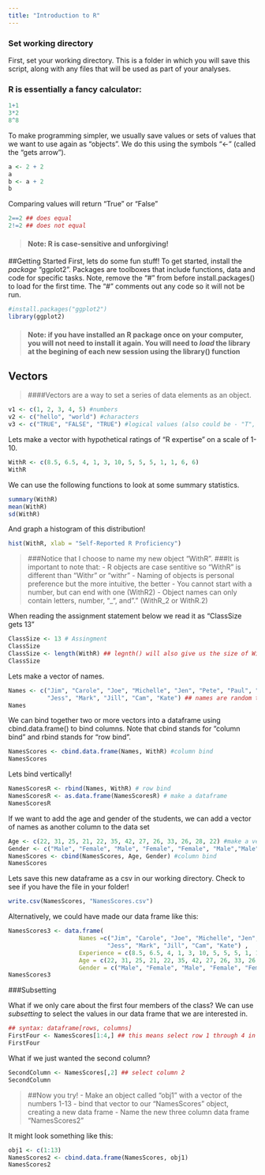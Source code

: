 ```yaml
---
title: "Introduction to R"
---
```


### Set working directory

First, set your working directory. This is a folder in which you will save this script, along with any files that will be used as part of your analyses. 



### R is essentially a fancy calculator:
```r
1+1
3*2
8^8
```


To make programming simpler, we usually save values or sets of values that we want to use again as "objects". We do this using the symbols "<-" (called the "gets arrow"). 
```r
a <- 2 + 2
a
b <- a + 2
b
```



Comparing values will return "True" or "False"
```r
2==2 ## does equal 
2!=2 ## does not equal
```


>#### Note: R is case-sensitive and unforgiving! 



##Getting Started 
First, lets do some fun stuff! To get started, install the *package* "ggplot2". Packages are toolboxes that include functions, data and code for specific tasks. Note, remove the "#" from before install.packages() to load for the first time. The "#" comments out any code so it will not be run.

```r
#install.packages("ggplot2")
library(ggplot2)
```

> #### Note: if you have installed an R package once on your computer, you will not need to install it again. You will need to *load* the library at the begining of each new session using the library() function




<!-- ## Getting Data Into R -->

<!-- Now make sure to place your "StripeRust.csv" file in the working directory that we set, then load the data in using the "read.csv" *function*.  -->
<!-- ```{r} -->
<!-- RustData <- read.csv("StripeRust.csv", header = TRUE)  -->
<!--   #Header = TRUE lets R know that we have headings in the first row of our data set.  -->

<!-- head(RustData) ## check the first few rows of the dataset -->
<!-- names(RustData) ## check the column headers -->
<!-- ``` -->


<!-- > #### Note: this data is disease severity ratings taken in a wheat stripe rust nursury over the course of two seasons. "DAI" = days after inoculation.  -->


<!-- We can plot this data using ggplot2. Tell the graphing function to use the data "RustData" and then add a layer to the plot with the geom_point() function with severity on the y axis and time on the x axis. Color the points by the year that data was collected.  -->
<!-- ```{r} -->
<!-- ggplot(data = RustData) + -->
<!--   geom_point(mapping = aes(x = DAI, y = Severity, color = Year)) -->
<!-- ``` -->

<!-- >#### Note: It looks like disease took longer to develop in year 2, and was less severe by day 100. -->


<!-- If we switch from the function "geom_point" to "geom_line" we can plot lines and not points.   -->
<!-- ```{r} -->
<!-- ggplot(data = RustData) + -->
<!--   geom_line(mapping = aes(x = DAI, y = Severity, color = Year)) -->
<!-- ``` -->

<!-- We can look at the graphs side-by-side using the facet_wrap() function.  -->
<!-- ```{r} -->
<!-- ggplot(data = RustData) + -->
<!--   geom_point(mapping = aes(x = DAI, y = Severity)) + -->
<!--   facet_wrap(~Year)  -->
<!-- ``` -->

<!-- > #### Note: be sure to include a "+" at the end of each line, until you want to close the command.    -->

<!-- Finally, lets add a title!  -->
<!-- ```{r} -->
<!-- ggplot(data = RustData) + -->
<!--   geom_point(mapping = aes(x = DAI, y = Severity, color = Year)) + -->
<!--   facet_wrap(~Year) + -->
<!--   labs(title = "Stripe Rust Severity Over Time") -->
<!-- ``` -->

## Vectors

> ####Vectors are a way to set a series of data elements as an object. 

```r
v1 <- c(1, 2, 3, 4, 5) #numbers
v2 <- c("hello", "world") #characters 
v3 <- c("TRUE", "FALSE", "TRUE") #logical values (also could be - "T", "F", "T")
```


Lets make a vector with hypothetical ratings of "R expertise" on a scale of 1-10.  
```r
WithR <- c(8.5, 6.5, 4, 1, 3, 10, 5, 5, 5, 1, 1, 6, 6)
WithR
```

We can use the following functions to look at some summary statistics. 
```r
summary(WithR)
mean(WithR)
sd(WithR)
```

And graph a histogram of this distribution!
```r
hist(WithR, xlab = "Self-Reported R Proficiency")
```


> ###Notice that I choose to name my new object "WithR". 
> ###It is important to note that:
  - R objects are case sentitive so "WithR" is different than "Withr" or "withr"
  - Naming of objects is personal preference but the more intuitive, the better 
  - You cannot start with a number, but can end with one (WithR2)
  - Object names can only contain letters, number, "_", and "." (WithR_2 or WithR.2)
  
When reading the assignment statement below we read it as "ClassSize gets 13"
```r
ClassSize <- 13 # Assingment
ClassSize
ClassSize <- length(WithR) ## legnth() will also give us the size of WithR
ClassSize
```

Lets make a vector of names. 
```r
Names <- c("Jim", "Carole", "Joe", "Michelle", "Jen", "Pete", "Paul", "Tim", 
           "Jess", "Mark", "Jill", "Cam", "Kate") ## names are random to preserve anonymity
Names
```

We can bind together two or more vectors into a dataframe using cbind.data.frame() to bind columns. Note that cbind stands for "column bind" and rbind stands for "row bind".
```r
NamesScores <- cbind.data.frame(Names, WithR) #column bind
NamesScores
```


Lets bind vertically!
```r
NamesScoresR <- rbind(Names, WithR) # row bind
NamesScoresR <- as.data.frame(NamesScoresR) # make a dataframe
NamesScoresR
```


If we want to add the age and gender of the students, we can add a vector of names as another column to the data set

```r
Age <- c(22, 31, 25, 21, 22, 35, 42, 27, 26, 33, 26, 28, 22) #make a vector of ages
Gender <- c("Male", "Female", "Male", "Female", "Female", "Male","Male","Male", "Female", "Male", "Female", "Male", "Female")
NamesScores <- cbind(NamesScores, Age, Gender) #column bind
NamesScores
```


Lets save this new dataframe as a csv in our working directory. Check to see if you have the file in your folder!

```r
write.csv(NamesScores, "NamesScores.csv")
```

Alternatively, we could have made our data frame like this: 
```r
NamesScores3 <- data.frame(
                    Names =c("Jim", "Carole", "Joe", "Michelle", "Jen", "Pete", "Paul", "Tim", 
                            "Jess", "Mark", "Jill", "Cam", "Kate") ,
                    Experience = c(8.5, 6.5, 4, 1, 3, 10, 5, 5, 5, 1, 1, 6, 6) , 
                    Age = c(22, 31, 25, 21, 22, 35, 42, 27, 26, 33, 26, 28, 22) , 
                    Gender = c("Male", "Female", "Male", "Female", "Female", "Male","Male","Male", "Female", "Male", "Female", "Male", "Female"))
NamesScores3            
```



###Subsetting

What if we only care about the first four members of the class? We can use *subsetting* to select the values in our data frame that we are interested in. 
```r
## syntax: dataframe[rows, columns]
FirstFour <- NamesScores[1:4,] ## this means select row 1 through 4 in data frame NamesScores
FirstFour
```

What if we just wanted the second column?
```r
SecondColumn <- NamesScores[,2] ## select column 2
SecondColumn 
```



> ##Now you try! 
  - Make an object called "obj1" with a vector of the numbers 1-13
  - bind that vector to our "NamesScores" object, creating a new data frame
  - Name the new three column data frame "NamesScores2"
  
It might look something like this:
```r
obj1 <- c(1:13)
NamesScores2 <- cbind.data.frame(NamesScores, obj1)
NamesScores2
```

